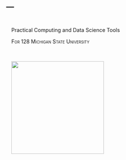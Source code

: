 ---
---

:::::{.content-block}
::::{.grid}
:::{#banner .g-col-12 .g-col-md-6 style="margin: 3em -5em 0em 1em"}

:::{.banner-text}
Practical Computing and Data Science Tools
:::

[For 128 Michigan State University]{.smallcaps}



:::

:::{#hex .g-col-12 .g-col-md-6 .text-center style="margin: 0em -5em 0em 1em"}

\

![](assets/for128-hex.png){.img-fluid width=250}
:::
::::
:::::